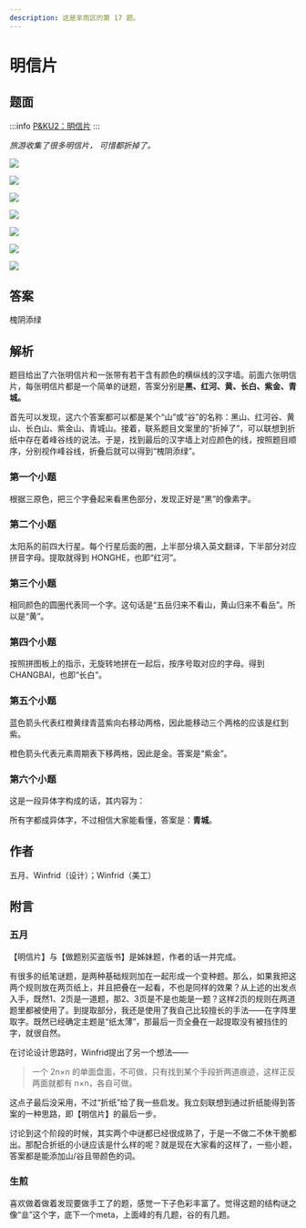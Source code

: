 ```yaml
---
description: 这是芈雨区的第 17 题。
---
```


# 明信片

## 题面
:::info
[P\&KU2：明信片](https://pnku2.pkupuzzle.art/#/game/miyu/prob\_17)
:::

_旅游收集了很多明信片，_
_可惜都折掉了。_

![](./17-ming-xin-pian.assets/image_1.webp)

![](./17-ming-xin-pian.assets/image_2.webp)

![](./17-ming-xin-pian.assets/image_3.webp)

![](./17-ming-xin-pian.assets/image_4.webp)

![](./17-ming-xin-pian.assets/image_5.webp)

![](./17-ming-xin-pian.assets/image_6.webp)

![](./17-ming-xin-pian.assets/image_7.webp)

## 答案

槐阴添绿

## 解析

题目给出了六张明信片和一张带有若干含有颜色的横纵线的汉字墙。前面六张明信片，每张明信片都是一个简单的谜题，答案分别是**黑、红河、黄、长白、紫金、青城。**

首先可以发现，这六个答案都可以都是某个“山”或“谷”的名称：黑山、红河谷、黄山、长白山、紫金山、青城山。接着，联系题目文案里的“折掉了”，可以联想到折纸中存在着峰谷线的说法。于是，找到最后的汉字墙上对应颜色的线，按照题目顺序，分别视作峰谷线，折叠后就可以得到“槐阴添绿”。

### 第一个小题

根据三原色，把三个字叠起来看黑色部分，发现正好是“黑”的像素字。

### 第二个小题

太阳系的前四大行星。每个行星后面的圈，上半部分填入英文翻译，下半部分对应拼音字母。提取就得到 HONGHE，也即“红河”。

### 第三个小题

相同颜色的圆圈代表同一个字。这句话是“五岳归来不看山，黄山归来不看岳”。所以是“黄”。

### 第四个小题

按照拼图板上的指示，无旋转地拼在一起后，按序号取对应的字母。得到 CHANGBAI，也即“长白”。

### 第五个小题

蓝色箭头代表红橙黄绿青蓝紫向右移动两格，因此能移动三个两格的应该是红到紫。

橙色箭头代表元素周期表下移两格，因此是金。答案是“紫金”。

### 第六个小题

这是一段异体字构成的话，其内容为：

所有字都成异体字，不过相信大家能看懂，答案是：**青城**。

## 作者

五月、Winfrid（设计）；Winfrid（美工）

## 附言

### 五月

【明信片】与【做题别买盗版书】是姊妹题，作者的话一并完成。

有很多的纸笔谜题，是两种基础规则加在一起形成一个变种题。那么，如果我把这两个规则放在两页纸上，并且把叠在一起看，不也是同样的效果？从上述的出发点入手，既然1、2页是一道题，那2、3页是不是也能是一题？这样2页的规则在两道题里都被使用了。到提取部分，我还是使用了我自己比较擅长的手法——在字阵里取字。既然已经确定主题是“纸太薄”，那最后一页全叠在一起提取没有被挡住的字，就很自然。

在讨论设计思路时，Winfrid提出了另一个想法——

> 一个 2n×n 的单面盘面，不可做，只有找到某个手段折两道痕迹，这样正反两面就都有 n×n，各自可做。

这点子最后没采用，不过“折纸”给了我一些启发。我立刻联想到通过折纸能得到答案的一种思路，即【明信片】的最后一步。

讨论到这个阶段的时候，其实两个中谜都已经很成熟了，于是一不做二不休干脆都出。那配合折纸的小谜应该是什么样的呢？就是现在大家看的这样了，一些小题，答案都是能添加山/谷且带颜色的词。

### 生煎

喜欢做着做着发现要做手工了的题，感觉一下子色彩丰富了。觉得这题的结构谜之像“韭”这个字，底下一个meta，上面峰的有几题，谷的有几题。
